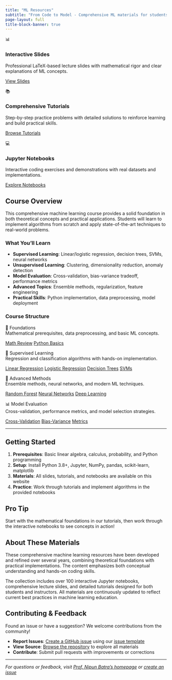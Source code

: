 ```yaml
---
title: "ML Resources"
subtitle: "From Code to Model - Comprehensive ML materials for students and instructors"
page-layout: full
title-block-banner: true
---
```


::: {.feature-grid}
::: {.feature-card}
<div class="feature-icon">📊</div>

### Interactive Slides
Professional LaTeX-based lecture slides with mathematical rigor and clear explanations of ML concepts.

[View Slides](slides.qmd){.btn .btn-primary}
:::

::: {.feature-card}
<div class="feature-icon">📚</div>

### Comprehensive Tutorials
Step-by-step practice problems with detailed solutions to reinforce learning and build practical skills.

[Browse Tutorials](tutorials.qmd){.btn .btn-primary}
:::

::: {.feature-card}
<div class="feature-icon">💻</div>

### Jupyter Notebooks
Interactive coding exercises and demonstrations with real datasets and implementations.

[Explore Notebooks](notebooks.qmd){.btn .btn-primary}
:::
:::

## Course Overview

This comprehensive machine learning course provides a solid foundation in both theoretical concepts and practical applications. Students will learn to implement algorithms from scratch and apply state-of-the-art techniques to real-world problems.

### What You'll Learn

- **Supervised Learning**: Linear/logistic regression, decision trees, SVMs, neural networks
- **Unsupervised Learning**: Clustering, dimensionality reduction, anomaly detection  
- **Model Evaluation**: Cross-validation, bias-variance tradeoff, performance metrics
- **Advanced Topics**: Ensemble methods, regularization, feature engineering
- **Practical Skills**: Python implementation, data preprocessing, model deployment

### Course Structure

::: {.topic-card}
<div class="topic-title">📐 Foundations</div>
<div class="topic-description">Mathematical prerequisites, data preprocessing, and basic ML concepts.</div>

<div class="topic-links">
[Math Review](tutorials.qmd){.topic-link}
[Python Basics](notebooks.qmd){.topic-link}
</div>
:::

::: {.topic-card}
<div class="topic-title">🎯 Supervised Learning</div>
<div class="topic-description">Regression and classification algorithms with hands-on implementation.</div>

<div class="topic-links">
[Linear Regression](slides.qmd){.topic-link}
[Logistic Regression](slides.qmd){.topic-link}
[Decision Trees](slides.qmd){.topic-link}
[SVMs](slides.qmd){.topic-link}
</div>
:::

::: {.topic-card}
<div class="topic-title">🚀 Advanced Methods</div>
<div class="topic-description">Ensemble methods, neural networks, and modern ML techniques.</div>

<div class="topic-links">
[Random Forest](slides.qmd){.topic-link}
[Neural Networks](slides.qmd){.topic-link}
[Deep Learning](notebooks.qmd){.topic-link}
</div>
:::

::: {.topic-card}
<div class="topic-title">📊 Model Evaluation</div>
<div class="topic-description">Cross-validation, performance metrics, and model selection strategies.</div>

<div class="topic-links">
[Cross-Validation](tutorials.qmd){.topic-link}
[Bias-Variance](slides.qmd){.topic-link}
[Metrics](notebooks.qmd){.topic-link}
</div>
:::

---

## Getting Started

1. **Prerequisites**: Basic linear algebra, calculus, probability, and Python programming
2. **Setup**: Install Python 3.8+, Jupyter, NumPy, pandas, scikit-learn, matplotlib
3. **Materials**: All slides, tutorials, and notebooks are available on this website
4. **Practice**: Work through tutorials and implement algorithms in the provided notebooks

::: {.callout-tip}
## Pro Tip
Start with the mathematical foundations in our tutorials, then work through the interactive notebooks to see concepts in action!
:::

## About These Materials

These comprehensive machine learning resources have been developed and refined over several years, combining theoretical foundations with practical implementations. The content emphasizes both conceptual understanding and hands-on coding skills.

The collection includes over 100 interactive Jupyter notebooks, comprehensive lecture slides, and detailed tutorials designed for both students and instructors. All materials are continuously updated to reflect current best practices in machine learning education.

## Contributing & Feedback

Found an issue or have a suggestion? We welcome contributions from the community!

- **Report Issues**: [Create a GitHub issue](https://github.com/nipunbatra/ml-teaching/issues/new) using our [issue template](ISSUE_TEMPLATE.md)
- **View Source**: [Browse the repository](https://github.com/nipunbatra/ml-teaching) to explore all materials
- **Contribute**: Submit pull requests with improvements or corrections

---

*For questions or feedback, visit [Prof. Nipun Batra's homepage](https://nipunbatra.github.io) or [create an issue](https://github.com/nipunbatra/ml-teaching/issues)*